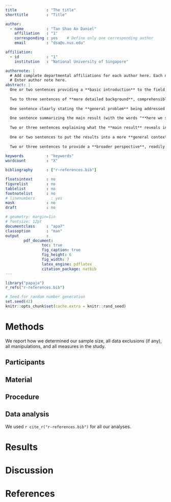 ```yaml
---
title             : "The title"
shorttitle        : "Title"

author: 
  - name          : "Tan Shao An Daniel"
    affiliation   : "1"
    corresponding : yes    # Define only one corresponding author
    email         : "dsa@u.nus.edu"

affiliation:
  - id            : "1"
    institution   : "National University of Singapore"

authornote: |
  # Add complete departmental affiliations for each author here. Each new line herein must be indented, like this line.
  # Enter author note here.
abstract: |
  One or two sentences providing a **basic introduction** to the field,  comprehensible to a scientist in any discipline.
  
  Two to three sentences of **more detailed background**, comprehensible  to scientists in related disciplines.
  
  One sentence clearly stating the **general problem** being addressed by  this particular study.
  
  One sentence summarizing the main result (with the words "**here we show**" or their equivalent).
  
  Two or three sentences explaining what the **main result** reveals in direct comparison to what was thought to be the case previously, or how the  main result adds to previous knowledge.
  
  One or two sentences to put the results into a more **general context**.
  
  Two or three sentences to provide a **broader perspective**, readily comprehensible to a scientist in any discipline.
  
keywords          : "keywords"
wordcount         : "X"

bibliography      : ["r-references.bib"]

floatsintext      : no
figurelist        : no
tablelist         : no
footnotelist      : no
# linenumbers       : yes
mask              : no
draft             : no

# geometry: margin=1in
# fontsize: 12pt
documentclass     : "apa7"
classoption       : "man"
output            : 
        pdf_document:
                toc: true
                fig_caption: true
                fig_height: 6
                fig_width: 7
                latex_engine: pdflatex
                citation_package: natbib
---
```


```r
library("papaja")
r_refs("r-references.bib")
```

```r
# Seed for random number generation
set.seed(42)
knitr::opts_chunk$set(cache.extra = knitr::rand_seed)
```



# Methods
We report how we determined our sample size, all data exclusions (if any), all manipulations, and all measures in the study. <!-- 21-word solution (Simmons, Nelson & Simonsohn, 2012; retrieved from http://ssrn.com/abstract=2160588) -->

## Participants

## Material

## Procedure

## Data analysis
We used `r cite_r("r-references.bib")` for all our analyses.


# Results

# Discussion


\newpage

# References

\begingroup
\setlength{\parindent}{-0.5in}
\setlength{\leftskip}{0.5in}

<div id="refs" custom-style="Bibliography"></div>
\endgroup
